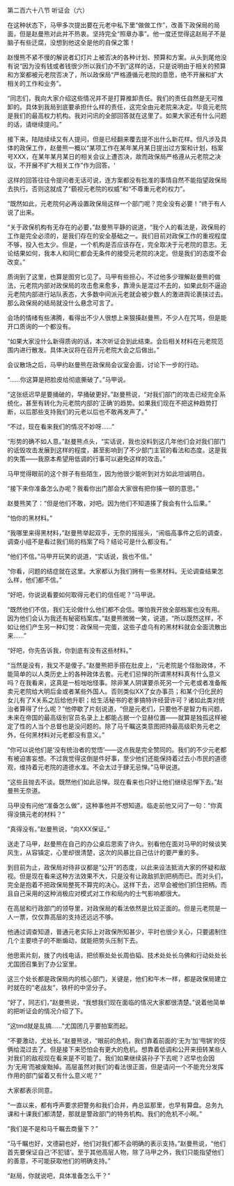 

第二百六十八节 听证会（六）

在这种状态下，马甲多次提出要在元老中私下里“做做工作”，改善下政保局的局面，但是赵曼熊对此并不热衷。坚持完全“照章办事”。他一度还觉得这赵局子不是脑子有些迂腐，没想到他这全是他的自保之策！

赵慢熊不紧不慢的解说者幻灯片上被否决的各种计划、预算和方案。从头到尾他没有说“因为没有钱或者钱很少所以我们办不到”这样的话，只是说明由于相关的预算和方案都被元老院否决了，所以政保局“严格遵循元老院的意愿，绝不开展和扩大相关的工作和业务”。

“同志们，我向大家介绍这些情况并不是打算推卸责任。我们的责任自然是无可推卸的。具体到我局到底要承担什么样的责任，这完全由元老院来决定。毕竟元老院是我们的最高权力机构。我对问讯的全部回答就在这里了。如果大家还有什么问题的话，请继续提问。”

接下来，陆陆续续又有人提问，但是已经翻来覆去提不出什么新花样。但凡涉及具体的政保工作，赵曼熊一概以“某项工作在某年某月某日提出过方案和计划，档案号XXX，在某年某月某日的相关会议上遭否决，故而政保局严格遵从元老院之决议，不开展不扩大相关工作”作为回答。‘

这样的回答往往令提问者无话可说，连方案都没有批准的事情自然不能指望政保局去执行。否则这就成了“藐视元老院的权威”和“不尊重元老的权力”。

“既然如此，元老院何必再设置政保局这样一个部门呢？完全没有必要！”终于有人说了出来。

“关于政保机构有无存在的必要，”赵曼熊平静的说道，“我个人的看法是，政保局的工作是完全必须的，是我们存在的安全基础之一。我们目前对政保工作的重视程度不够，投入也太少。但是，一个机构是否应该存在，完全取决于元老院的意志。无论结果如何，我本人和同仁都会无条件的接受元老院的决定。但是我们的态度不会改变。”

质询到了这里，也算是图穷匕见了。马甲有些担心，不过他多少理解赵曼熊的做法，元老院内部对政保局的攻击愈来愈多，靠滑头是混过不去的，如果此刻不逼迫元老院内部进行站队表态，大多数中间派元老就会被少数人的激进舆论裹挟过去。那么政保局的结局就没什么悬念可言了。

会场的情绪有些沸腾，看得出不少人很想上来狠揍赵曼熊，不少人在咒骂，但是能开口质询的一个都没有。

“如果大家没什么新得质询的话，本次听证会到此结束。会后相关材料在元老院范围内进行散发。具体决议将在召开元老院大会之后做出。”

会议散场之后，马甲约赵曼熊在政保局会议室会面，讨论下一步的行动。

“……你这算是把脸皮给彻底撕破了。”马甲说。

“这张纸迟早是要捅破的，早捅破更好。”赵曼熊说，“对我们部门的攻击已经完全系统化，甚至有转化为元老院内部的‘正确’的趋势。如果我们现在不把这种趋势打断，以后那些支持我们的元老以后也不敢再发声了。”

“不过，现在看来我们的情况不妙呀……”

“形势的确不如人意。”赵曼熊点头，“实话说，我也没料到这几年他们会对我们部门的诋毁攻击发展到这样的程度，甚至影响到了不少部门主官的看法和态度。这是我的失策――我原本希望用低调的行事可以避免这样的攻击。”

马甲觉得眼前的这个胖子有些陌生，因为他很少能听到对方如此坦诚明白。

“接下来你准备怎么办呢？我看你出门那会大家很有把你揍一顿的意思。”

赵曼熊笑了：“但是他们不敢，对吧。因为他们不知道揍了我会有什么后果。”

“怕你的黑材料。”

“我哪里来得黑材料，”赵曼熊举起双手，无奈的摇摇头，“闹临高事件之后的调查，调查小组不是看过我们局的档案了吗？结论可是什么都没有。”

“他们不信。”马甲开玩笑的说道，“实话说，我也不信。”

“你看，问题的结症就在这里。大家都认为我们拥有一些黑材料。无论调查结果怎么样，他们都不信。”

“好吧，你说说看要如何取得元老们的信任呢？”马甲说。

“既然他们不信，我们无论做什么他们都不会信。哪怕我开放全部档案也没有用。因为他们会认为我还有秘密档案库。”赵曼熊微微一笑，说道，“所以既然这样，不如让他们产生另一种幻觉：政保局一完蛋，这些子虚乌有的黑材料就会全面流散出来……”

“好吧，你先告诉我，你到底有没有这些材料。”

“当然是没有，我又不是傻子。”赵曼熊把手搭在肚皮上，“元老院是个怪胎政体，不能简单的以人类历史上的各种政体去套。元老们忌惮的所谓黑材料真有什么意义吗？在我看来，这真是一桩咄咄怪事。除非某人阴谋要杀死另一个元老或者准备叛卖元老院给大明后金或者某些外国人。否则类似XX了女办事员；和某个归化民的女儿有了X关系之后给他升职；给生活秘书的老爹搞特许经营许可？诸如此类对统治者算得了什么呢？”他停歇了片刻说道，“但是元老们，只要他不是智力有问题，未来在帝国的最高级别官员名录上上都能占据一个显赫位置――就算是独孤这样被定了性的人当个总督也是没问题的。除了马千瞩这类意图把持最高级职务元老之外，任何黑材料对元老都没有意义。”

“你可以说他们是‘没有统治者的觉悟’――这点我是完全赞同的。我们的不少元老都有被迫害妄想。不过我觉得这倒是件好事，至少他们还能保持着过去小市民的道德观，维持着元老院的道德水准。不会太过于肆无忌惮。”马甲说道。

“这些且抛去不谈。既然他们如此忌惮。现在看来也只好让他们继续忌惮下去。”赵曼熊无奈道。

马甲没有问他“准备怎么做”，这种事他并不想知道。临走前他又问了一句：“你真得没搞元老的材料？”

“真得没有。”赵曼熊说，“向XXX保证。”

送走了马甲，赵曼熊在自己的办公桌后思索了许久。别看他在面对马甲的时候谈笑风生，从容镇定，心里却很清楚，这次的风暴比自己估计的要严重的多。

到目前为止，政保局对待非议都是“公开”的态度，以此来设法抵消大家的怀疑和敌视。但是现在看来这种方法效果不大，只是没有让政敌抓到把柄而已。而对头们，完全是抱着不把政保局整死不算完的决心。这样下去，迟早会被他们抓住把柄。而且自己采用的这种消极应对模式对工作和局内的士气影响都很大。

在高层和行政部门的领导里，对政保局的看法依然是比较正面的。但是元老院是一人一票，仅仅靠高层的支持还远远不够。

他通过调查知道，普通元老实际上对政保所知甚少，平时也很少关心，只要遏制住几个主要喷子的不断煽动，就能把势头压制下去。

他思索片刻，拨了内线电话，把侦察处处长周伯韬、技术处处长乌佛和行动处处长尤国团召集到了办公室里。

这三个处长都是政保局内的核心部门，关键是，他们和午木一样，都是政保局建立时就在的“老战友”，铁杆的中坚分子。

“好了，同志们，”赵曼熊说，“我想我们现在面临的情况大家都很清楚。”说着他简单的把听证会的情况介绍了下。

“这tmd就是乱搞……”尤国团几乎要拍案而起。

“不要激动，尤处长。”赵曼熊说，“眼前的危机，我们靠着前面的‘无为’加‘甩锅’的伎俩给混过去了。但是接下来恐怕会有更大的危机。想靠着低调和公开来扭转某些人对我们的敌视现在看来是不可能了。我们如果继续装孙子下去呢？迟早也会因为‘无用’而被废黜掉。高层虽然对我们的看法很正面，但是请问一个不能充分发挥作用的部门留着又有什么意义呢？”

大家都表示同意。

“一直以来，都有呼声要求把警务和我们合并，冉总监那里，也早有算盘。总务九课和十课我们都清楚，那就是警政部门的特务机构。我们的危机不小啊。”

“我们是不是和马千瞩去商量下？”

“马千瞩也好，文德嗣也好，他们对我们都不会明确的表示支持。”赵曼熊说，“他们首先要保证自己‘不犯错’。至于其他高层人物，除了马甲之外，我们只能指望他们的善意，不可能获取他们的明确支持。”

“赵局，你就说吧，具体准备怎么干？”

